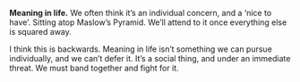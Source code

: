 **Meaning in life.** We often think it’s an individual concern, and a ‘nice to have’. Sitting atop Maslow’s Pyramid. We’ll attend to it once everything else is squared away.

I think this is backwards. Meaning in life isn’t something we can pursue individually, and we can’t defer it. It’s a social thing, and under an immediate threat. We must band together and fight for it.
